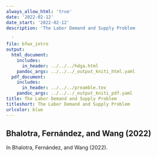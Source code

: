 ```yaml
---
always_allow_html: 'true'
date: '2022-02-12'
date_start: '2022-02-12'
description: 'The Labor Demand and Supply Problem

  '
file: bfwx_intro
output:
  html_document:
    includes:
      in_header: ../../../hdga.html
    pandoc_args: ../../../_output_kniti_html.yaml
  pdf_document:
    includes:
      in_header: ../../../preamble.tex
    pandoc_args: ../../../_output_kniti_pdf.yaml
title: The Labor Demand and Supply Problem
titleshort: The Labor Demand and Supply Problem
urlcolor: blue
---
```


## Bhalotra, Fernández, and Wang (2022)

In Bhalotra, Fernández, and Wang (2022).
